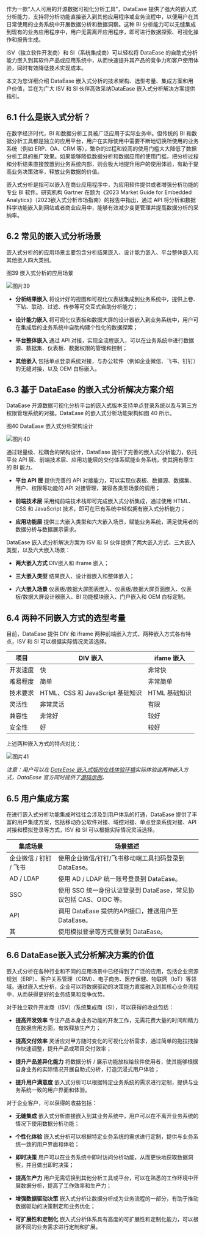 作为一款“人人可用的开源数据可视化分析工具”，DataEase 提供了强大的嵌入式分析能力，支持将分析功能直接嵌入到其他应用程序或业务流程中，以便用户在其日常使用的业务系统中开展数据分析和数据洞察。这种 BI 分析能力可以无缝集成到现有的业务应用程序中，用户无需离开应用程序，即可进行数据探索、可视化操作和报告生成。

ISV（独立软件开发商）和 SI（系统集成商）可以轻松将 DataEase 的自助式分析能力嵌入到其软件产品或应用系统中，从而快速提升其产品的竞争力和客户使用体验，同时有效降低技术实现成本。

本文为您详细介绍 DataEase 嵌入式分析的技术架构、选型考量、集成方案和用户价值，旨在为广大 ISV 和 SI 伙伴高效采纳DataEase 嵌入式分析解决方案提供指引。

## 6.1 什么是嵌入式分析？

在数字经济时代，BI 和数据分析工具被广泛应用于实际业务中。但传统的 BI 和数据分析工具都是独立的应用平台，用户在实际使用中需要不断地切换所使用的业务系统（例如 ERP、OA、CRM 等），繁杂的过程和较高的使用门槛大大降低了数据分析工具的推广效果。如果能够降低数据分析和数据应用的使用门槛，把分析过程和分析结果直接放置到业务系统内部，则会极大地提升用户的使用体验，有助于提高业务决策效率，释放业务数据的价值。

嵌入式分析是指可以嵌入在商业应用程序中，为应用软件提供或者增强分析功能的专业 BI 软件。研究机构 Gartner 在题为《2023 Market Guide for Embedded Analytics》（2023嵌入式分析市场指南）的报告中指出，通过 API 将分析和数据科学功能嵌入到网站或者商业应用中，能够有效减少变更管理并提高数据分析的采纳率。

## 6.2 常见的嵌入式分析场景

嵌入式分析的的应用场景主要包含分析结果嵌入、设计能力嵌入、平台整体嵌入和其他嵌入四大类别。

图39 嵌入式分析的应用场景

![图片39](/whitepaper/图片39.png "嵌入式分析的应用场景")

- **分析结果嵌入**  将设计好的视图和可视化仪表板集成到业务系统中，提供上卷、下钻、联动、过滤、传参等可交互式自助分析能力；

- **设计能力嵌入**  将可视化仪表板和数据大屏的设计器嵌入到业务系统中，用户可在集成后的业务系统中自助构建个性化的数据探索；

- **平台整体嵌入**  通过 API 对接，实现全流程嵌入，可以在业务系统中进行数据源、数据集、仪表板、数据权限的管理和控制；

- **其他嵌入**  包括单点登录系统对接，与办公软件（例如企业微信、飞书、钉钉）的无缝对接，以及 OEM 白标嵌入。

## 6.3 基于 DataEase 的嵌入式分析解决方案介绍

DataEase 开源数据可视化分析平台的嵌入式版本支持单点登录系统以及与第三方权限管理系统的对接。DataEase 的嵌入式分析功能架构如图 40 所示。

图40 DataEase 嵌入式分析架构设计

![图片40](/whitepaper/图片40.png "DataEase 嵌入式分析架构设计")

通过轻量级、松耦合的架构设计，DataEase 提供了完善的嵌入式分析能力，依托平台 API 层、前端技术层、应用功能层的交付体系赋能业务系统，使其拥有原生的 BI 能力。

- **平台 API 层**  提供完善的 API 对接能力，可以实现仪表板、数据源、数据集、用户、权限等功能的 API 对接管理，兼容各类型场景的调用；

- **前端技术层**  采用纯前端技术栈即可完成嵌入式分析集成，通过使用 HTML、CSS 和 JavaScript 技术，即可在已有系统中轻松拥有嵌入式分析能力；

- **应用功能层**  提供三大嵌入类型和六大嵌入场景，赋能业务系统，满足使用者的数据分析与数据展示需求。

DataEase 嵌入式分析解决方案为 ISV 和 SI 伙伴提供了两大嵌入方式、三大嵌入类型，以及六大嵌入场景：

- **两大嵌入方式**  DIV嵌入和 iframe 嵌入；

- **三大嵌入类型**  结果嵌入、设计器嵌入和整体嵌入；

- **六大嵌入场景**  仪表板/数据大屏图表嵌入、仪表板/数据大屏页面嵌入、仪表板/数据大屏设计器嵌入、BI 功能模块嵌入、门户嵌入和 OEM 白标定制。


## 6.4 两种不同嵌入方式的选型考量

目前，DataEase 提供 DIV 和 iframe 两种前端嵌入方式，两种嵌入方式各有特点，ISV 和 SI 可以根据实际情况灵活选择。

| 项目   | DIV 嵌入                     | ifame 嵌入  |
|------|----------------------------|-----------|
| 开发速度 | 快                          | 非常快       |
| 难易程度 | 简单                         | 非常简单      |
| 技术要求 | HTML、CSS 和 JavaScript 基础知识 | HTML 基础知识 |
| 灵活性  | 非常灵活                       | 有限        |
| 兼容性  | 非常好                        | 较好        |
| 安全性  | 好                          | 较好        |

上述两种嵌入方式的特点对比：

![图片41](/whitepaper/图片41.png "DataEase 嵌入方式特点对比")


*注意：用户可以在 [DateEase 嵌入式版的在线体验环境](https://embedded-bi.dataease.cn)实际体验这两种嵌入方式，DataEase 官方同时提供了[源码示例](https://github.com/dataease/embedded-demo)。*

## 6.5 用户集成方案

在进行嵌入式分析功能集成时往往会涉及到用户体系的打通，DataEase 提供了丰富的用户集成方案，包括移动办公软件对接、域控对接、单点登录系统对接、API 对接和模拟登录等方式，ISV 和 SI 可以根据实际情况灵活选择。

| 集成场景           | 场景描述                                         |
|----------------|----------------------------------------------|
| 企业微信 / 钉钉 / 飞书 | 使用企业微信/钉钉/飞书移动端工具扫码登录到 DataEase。             |
| AD / LDAP      | 使用 AD / LDAP 统一账号登录到 DataEase。               |
| SSO            | 使用 SSO 统一身份认证登录到 DataEase，常见协议包括 CAS、OIDC 等。 |
| API            | 调用 DataEase 提供的API接口，推送用户至 DataEase。         |
| 其              | 使用模拟登录等方式登录到 DataEase。                       |


## 6.6 DataEase嵌入式分析解决方案的价值

嵌入式分析在各种行业和不同的应用场景中已经得到了广泛的应用，包括企业资源规划（ERP）、客户关系管理（CRM）、电子商务、医疗保健、物联网（IoT）等领域。通过嵌入式分析，企业可以将数据驱动的决策能力直接融入到其核心业务流程中，从而获得更好的业务结果和竞争优势。

对于独立软件开发商（ISV）/系统集成商（SI），可以获得的收益包括：

- **提高开发效率**  专注产品本身业务功能的开发工作，无需花费大量的时间和精力在数据应用方面，有效释放生产力；

- **提高交付效率**  灵活应对甲方随时变化的可视化分析需求，通过简单的拖拉拽操作快速调整，提升产品或项目交付效率；

- **提升产品差异化能力**  将数据分析 / 展示功能放权给软件使用者，使其能够根据自身业务的实际情况开展自助式分析，打造沉浸式用户体验；

- **提升用户满意度**  嵌入式分析可以根据特定业务系统的需求进行定制，提供与业务系统一致的用户界面和体验。

对于企业客户，可以获得的收益包括：

- **无缝集成**   嵌入式分析直接嵌入到其业务系统中，用户可以在不离开业务系统的情况下使用数据分析功能；

- **个性化体验**   嵌入式分析可以根据特定业务系统的需求进行定制，提供与业务系统一致的用户界面和体验；

- **即时决策**   用户可以在业务系统中即时访问分析功能，从而更快地获取数据洞察，并且做出即时决策；

- **提高生产力**   用户无需切换到其他分析工具或平台，可以在熟悉的工作环境中开展数据分析，提高了工作效率和生产力；

- **增强数据驱动决策**   嵌入式分析让数据分析成为业务流程的一部分，有助于推动数据驱动的决策制定和业务优化；

- **可扩展性和定制化**   嵌入式分析体系具有高度的可扩展性和定制化能力，可以根据不同的业务需求进行定制和扩展。
